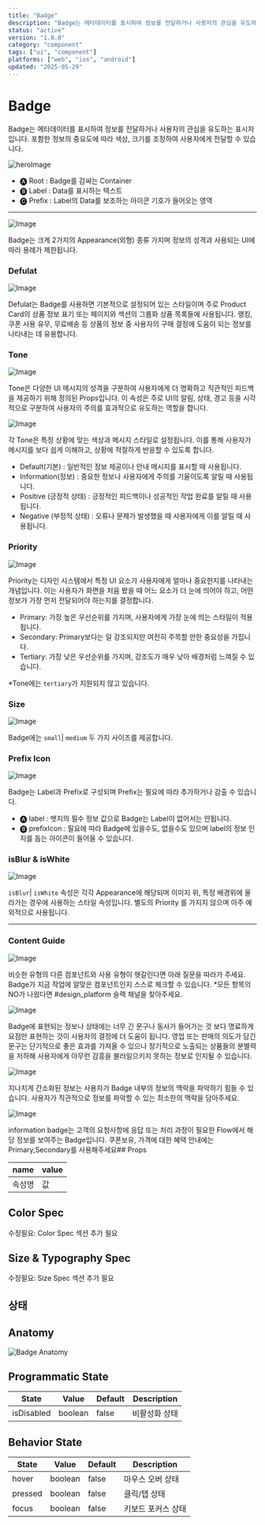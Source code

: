 ```yaml
---
title: "Badge"
description: "Badge는 메타데이터를 표시하여 정보를 전달하거나 사용자의 관심을 유도하는 표시자입니다. 포함한 정보의 중요도에 따라 색상, 크기를 조정하여 사용자에게 전달할 수 있습니다."
status: "active"
version: "1.0.0"
category: "component"
tags: ["ui", "component"]
platforms: ["web", "ios", "android"]
updated: "2025-05-29"
---
```


# Badge

Badge는 메타데이터를 표시하여 정보를 전달하거나 사용자의 관심을 유도하는 표시자입니다. 포함한 정보의 중요도에 따라 색상, 크기를 조정하여 사용자에게 전달할 수 있습니다.

![heroImage](https://img.29cm.co.kr/next-edition/2024/08/28/6f1e4a520c4b46dfbd07c612a2e800ab_20240828140607.jpg)

- 🅐 Root : Badge를 감싸는 Container
- 🅑 Label : Data를 표시하는 텍스트
- 🅒 Prefix : Label의 Data를 보조하는 아이콘 기호가 들어오는 영역

---

![Image](https://img.29cm.co.kr/next-edition/2024/08/28/d7097fd552ae436b9d141f47f2219ec7_20240828144136.jpg)

Badge는 크게 2가지의 Appearance(외형) 종류 가지며 정보의 성격과 사용되는 UI에 따라 용례가 제한됩니다.

### Defulat 

![Image](https://img.29cm.co.kr/next-edition/2024/08/28/d9f0f6c1156c438aa3cf9511c770e4b5_20240828145103.jpg)

Defulat는 Badge를 사용하면 기본적으로 설정되어 있는 스타일이며 
주로 Product Card의 상품 정보 표기 또는 페이지와 섹션의 그룹화 상품 목록들에 사용됩니다. 
랭킹, 쿠폰 사용 유무, 무료배송 등 상품의 정보 중 사용자의 구매 결정에 도움이 되는 정보를 나타내는 데 유용합니다.

### Tone 

![Image](https://img.29cm.co.kr/next-edition/2024/08/28/b6b93f5ecd5a4363b1aecfb480a8ddca_20240828150005.jpg)

Tone은 다양한 UI 메시지의 성격을 구분하여 사용자에게 더 명확하고 직관적인 피드백을 제공하기 위해 정의된 Props입니다. 
이 속성은 주로 UI의 알림, 상태, 경고 등을 시각적으로 구분하여 사용자의 주의를 효과적으로 유도하는 역할을 합니다.

![Image](https://img.29cm.co.kr/next-edition/2024/08/28/4f0a0106c1a14e6bb6cf330ef1a9445d_20240828150521.jpg)

각 Tone은 특정 상황에 맞는 색상과 메시지 스타일로 설정됩니다. 
이를 통해 사용자가 메시지를 보다 쉽게 이해하고, 상황에 적절하게 반응할 수 있도록 합니다.

- Default(기본) : 일반적인 정보 제공이나 안내 메시지를 표시할 때 사용됩니다.
- Information(정보) : 중요한 정보나 사용자에게 주의를 기울이도록 알릴 때 사용됩니다.
- Positive (긍정적 상태) : 긍정적인 피드백이나 성공적인 작업 완료를 알릴 때 사용됩니다.
- Negative (부정적 상태) : 오류나 문제가 발생했을 때 사용자에게 이를 알릴 때 사용됩니다.

### Priority 

![Image](https://img.29cm.co.kr/next-edition/2024/08/28/596dece6c6404032a8d19fd0123b7cbf_20240828152013.jpg)

Priority는 디자인 시스템에서 특정 UI 요소가 사용자에게 얼마나 중요한지를 나타내는 개념입니다. 
이는 사용자가 화면을 처음 봤을 때 어느 요소가 더 눈에 띄어야 하고, 어떤 정보가 가장 먼저 전달되어야 하는지를 결정합니다. 

- Primary: 가장 높은 우선순위를 가지며, 사용자에게 가장 눈에 띄는 스타일이 적용됩니다.
- Secondary: Primary보다는 덜 강조되지만 여전히 주목할 만한 중요성을 가집니다.
- Tertiary: 가장 낮은 우선순위를 가지며, 강조도가 매우 낮아 배경처럼 느껴질 수 있습니다.

*Tone에는 `tertiary`가 지원되지 않고 있습니다.

### Size 

![Image](https://img.29cm.co.kr/next-edition/2024/08/28/38b9a1d0fd044727af2406a18cd9efbf_20240828153859.jpg)

Badge에는 `small`| `medium` 두 가지 사이즈를 제공합니다. 

### Prefix Icon 

![Image](https://img.29cm.co.kr/next-edition/2024/08/28/131976784faf4b2fa470fce13af095b9_20240828154017.jpg)

Badge는 Label과 Prefix로 구성되며 Prefix는 필요에 따라 추가하거나 감출 수 있습니다.
- 🅐 label : 뱃지의 필수 정보 값으로 Badge는 Label이 없어서는 안됩니다.
- 🅑 prefixIcon : 필요에 따라 Badge에 있을수도, 없을수도 있으며 label의 정보 인지를 돕는 아이콘이 들어올 수 있습니다.

### isBlur & isWhite
 

![Image](https://img.29cm.co.kr/next-edition/2024/08/28/7b3dd6df48484d8cb1f3e5dee81d4e81_20240828154707.jpg)

`isBlur`| `isWhite` 속성은 각각 Appearance에 해당되며 이미지 위, 특정 배경위에 올라가는 경우에 사용하는 스타일 속성입니다. 
별도의 Priority 를 가지지 않으며 아주 예외적으로 사용됩니다.

---

### Content Guide

![Image](https://img.29cm.co.kr/next-edition/2024/08/28/44dd7095198a4a1f849957047428b4b8_20240828154950.jpg)

비슷한 유형의 다른 컴포넌트와 사용 유형이 헷갈린다면 아래 질문을 따라가 주세요.
Badge가 지금 작업에 알맞은 컴포넌트인지 스스로 체크할 수 있습니다.
*모든 항목의 NO가 나왔다면 #design_platform 슬랙 채널을 찾아주세요.

![Image](https://img.29cm.co.kr/next-edition/2024/08/28/0060b0ddef974003b7a24d222bf191bf_20240828155200.png)

Badge에 표현되는 정보나 상태에는 너무 긴 문구나 동사가 들어가는 것 보다 명료하게 요점만 표현하는 것이 사용자의 결정에 더 도움이 됩니다. 
영업 또는 판매의 의도가 담긴 문구는 단기적으로 좋은 효과를 가져올 수 있으나 장기적으로 노출되는 상품들의 분별력을 저하해 사용자에게 아무런 감흥을 불러일으키지 못하는 정보로 인지될 수 있습니다.

![Image](https://img.29cm.co.kr/next-edition/2024/08/28/c0cf1affe50845bf8c2b3b1f784d6535_20240828155200.png)

지나치게 간소화된 정보는 사용자가 Badge 내부의 정보의 맥락을 파악하기 힘들 수 있습니다. 
사용자가 직관적으로 정보를 파악할 수 있는 최소한의 맥락을 담아주세요.

![Image](https://img.29cm.co.kr/next-edition/2024/08/28/46e2d8ae890e4a66aca615931287dc60_20240828155200.png)

information badge는 고객의 요청사항에 응답 또는 처리 과정이 필요한 Flow에서 해당 정보를 보여주는 Badge입니다. 
쿠폰보유, 가격에 대한 혜택 안내에는 Primary,Secondary를 사용해주세요## Props

| name | value |
| --- | --- |
| 속성명 | 값 |

## Color Spec

수정필요: Color Spec 섹션 추가 필요

## Size & Typography Spec

수정필요: Size Spec 섹션 추가 필요

## 상태

## Anatomy

![Badge Anatomy](/images/components/badge/states/badge-anatomy.jpg)

## Programmatic State

| State | Value | Default | Description |
| --- | --- | --- | --- |
| isDisabled | boolean | false | 비활성화 상태 |

## Behavior State

| State | Value | Default | Description |
| --- | --- | --- | --- |
| hover | boolean | false | 마우스 오버 상태 |
| pressed | boolean | false | 클릭/탭 상태 |
| focus | boolean | false | 키보드 포커스 상태 |

